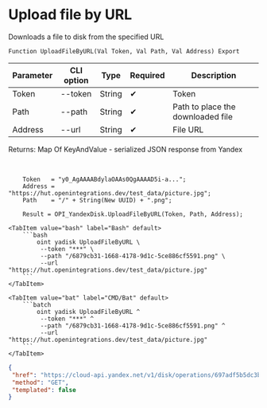 ﻿---
sidebar_position: 11
description: Upload file by URL and other functions to work with Yandex Disk in the Open Integration Package, a free open-source integration library for 1C:Enterprise 8, OneScript and CLI
keywords: [1C, 1С, 1С:Enterprise, 1С:Enterprise 8.3, API, Integration, Services, Exchange, OneScript, CLI, Yandex Disk]
---


# Upload file by URL
 Downloads a file to disk from the specified URL



`Function UploadFileByURL(Val Token, Val Path, Val Address) Export`

  | Parameter | CLI option | Type | Required | Description |
  |-|-|-|-|-|
  | Token | --token | String | &#x2714; | Token |
  | Path | --path | String | &#x2714; | Path to place the downloaded file |
  | Address | --url | String | &#x2714; | File URL |

  
  Returns:  Map Of KeyAndValue - serialized JSON response from Yandex

<br/>




```bsl title="1C:Enterprise/OneScript code example"
    Token   = "y0_AgAAAABdylaOAAs0QgAAAAD5i-a...";
    Address = "https://hut.openintegrations.dev/test_data/picture.jpg";
    Path    = "/" + String(New UUID) + ".png";

    Result = OPI_YandexDisk.UploadFileByURL(Token, Path, Address);
```
 

 <Tabs>
  
    <TabItem value="bash" label="Bash" default>
        ```bash
            oint yadisk UploadFileByURL \
             --token "***" \
             --path "/6879cb31-1668-4178-9d1c-5ce886cf5591.png" \
             --url "https://hut.openintegrations.dev/test_data/picture.jpg"
        ```
    </TabItem>
  
    <TabItem value="bat" label="CMD/Bat" default>
        ```batch
            oint yadisk UploadFileByURL ^
             --token "***" ^
             --path "/6879cb31-1668-4178-9d1c-5ce886cf5591.png" ^
             --url "https://hut.openintegrations.dev/test_data/picture.jpg"
        ```
    </TabItem>
</Tabs>


```json title="Result"
{
 "href": "https://cloud-api.yandex.net/v1/disk/operations/697adf5b5dc3bca81887972604246238630a88ddda323bb45dfa3d6182f88cfc",
 "method": "GET",
 "templated": false
}
```
